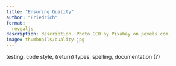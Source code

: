 ```yaml
---
title: "Ensuring Quality"
author: "Friedrich"
format: 
  revealjs
description: description. Photo CC0 by Pixabay on pexels.com.
image: thumbnails/quality.jpg
---
```


testing, code style, (return) types, spelling, documentation (?)
